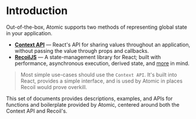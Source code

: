 
<Meta title="State/Introduction" />

# Introduction

Out-of-the-box, Atomic supports two methods of representing global state in your application.

* [**Context API**](https://reactjs.org/docs/context.html) — React's API for sharing values throughout an application, without passing the value through props and callbacks.
* [**RecoilJS**](https://recoiljs.org/) — A state-management library for React; built with performance, asynchronous execution, derived state, and [more](https://recoiljs.org/docs/introduction/motivation) in mind.

> Most simple use-cases should use the `Context API`. It's built into React, provides a simple interface, and is used by Atomic in places Recoil would prove overkill.

This set of documents provides descriptions, examples, and APIs for functions and boilerplate provided by Atomic, centered around both the Context API and Recoil's.
